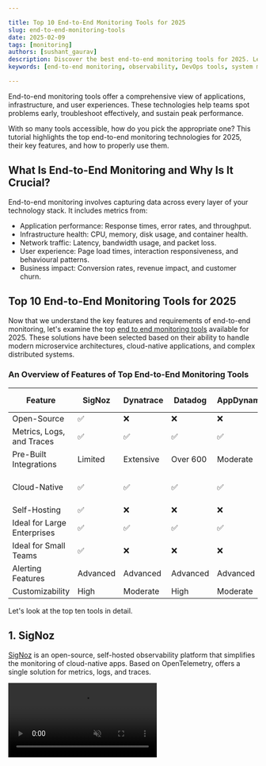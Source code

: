 ```yaml
---

title: Top 10 End-to-End Monitoring Tools for 2025
slug: end-to-end-monitoring-tools
date: 2025-02-09
tags: [monitoring]
authors: [sushant_gaurav]
description: Discover the best end-to-end monitoring tools for 2025. Learn key features, selection criteria, and implementation strategies for optimal system observability.
keywords: [end-to-end monitoring, observability, DevOps tools, system monitoring, application performance, distributed tracing]

---
```


End-to-end monitoring tools offer a comprehensive view of applications, infrastructure, and user experiences. These technologies help teams spot problems early, troubleshoot effectively, and sustain peak performance. 

With so many tools accessible, how do you pick the appropriate one? This tutorial highlights the top end-to-end monitoring technologies for 2025, their key features, and how to properly use them.

## What Is End-to-End Monitoring and Why Is It Crucial?

End-to-end monitoring involves capturing data across every layer of your technology stack. It includes metrics from:

- Application performance: Response times, error rates, and throughput.
- Infrastructure health: CPU, memory, disk usage, and container health.
- Network traffic: Latency, bandwidth usage, and packet loss.
- User experience: Page load times, interaction responsiveness, and behavioural patterns.
- Business impact: Conversion rates, revenue impact, and customer churn.


## Top 10 End-to-End Monitoring Tools for 2025

Now that we understand the key features and requirements of end-to-end monitoring, let's examine the top [end to end monitoring tools](https://signoz.io/guides/end-to-end-monitoring-solution/) available for 2025. These solutions have been selected based on their ability to handle modern microservice architectures, cloud-native applications, and complex distributed systems.

### An Overview of Features of Top End-to-End Monitoring Tools

| Feature | SigNoz | Dynatrace | Datadog | AppDynamics | Prometheus | Zabbix | Nagios | SolarWinds SAM |
| --- | --- | --- | --- | --- | --- | --- | --- | --- |
| Open-Source | ✅ | ❌ | ❌ | ❌ | ✅ | ✅ | ✅ | ❌ |
| Metrics, Logs, and Traces | ✅ | ✅ | ✅ | ✅ | ❌ (Metrics only) | ❌ | ❌ | ❌ |
| Pre-Built Integrations | Limited | Extensive | Over 600 | Moderate | Limited | Moderate | Limited | 1,200+ Templates |
| Cloud-Native | ✅ | ✅ | ✅ | ✅ | ✅ | ✅ | ✅ | Primarily Windows-Based |
| Self-Hosting | ✅ | ❌ | ❌ | ❌ | ✅ | ✅ | ✅ | ❌ |
| Ideal for Large Enterprises | ✅ | ✅ | ✅ | ✅ | ❌ | ❌ | ❌ | ✅ |
| Ideal for Small Teams | ✅ | ❌ | ❌ | ❌ | ✅ | ✅ | ✅ | ❌ |
| Alerting Features | Advanced | Advanced | Advanced | Advanced | Advanced | Basic | Advanced | Advanced |
| Customizability | High | Moderate | High | Moderate | High | High | High | Moderate |

Let's look at the top ten tools in detail.

## 1. SigNoz

[SigNoz](https://signoz.io/unified-observability/) is an open-source, self-hosted observability platform that simplifies the monitoring of cloud-native apps. Based on OpenTelemetry, offers a single solution for metrics, logs, and traces.

<video src="/img/unified-observability/showcase.mp4" autoPlay muted loop />

### Key Features
    - [Unified Data](https://signoz.io/unified-observability/): It seamlessly integrates metrics, logs, and traces into a single platform for full-stack observability.
    - [OpenTelemetry Integration](https://signoz.io/why-opentelemetry/): It supports out-of-the-box integration with OpenTelemetry, allowing easy [application instrumentation](https://signoz.io/docs/instrumentation/).
    - Self-Hosted & Cloud Options: Provides self-hosted deployment for teams that want full control over their data and SigNoz Cloud for a fully managed experience with minimal maintenance.
    - Cost-Efficiency: SigNoz does not charge licensing fees, so it offers a cost-effective way for teams to manage their observability needs.
### Limitations
    - Self-Hosting Overhead: The self-hosted version requires more management effort as it needs to be hosted and maintained.
    - Learning Curve: While SigNoz is flexible, getting the most out of SigNoz may require initial setup time.
### Use Case
    - It is best for engineering teams that prioritize data control and need a cost-effective, self-hosted solution without vendor lock-in. It’s ideal for startups, mid-sized teams, and organizations that require full-stack observability with minimal overhead.

<GetStartedSigNoz />  

## 2. Dynatrace

Dynatrace provides a complete, AI-powered observability solution that includes deep integration to monitor everything from cloud infrastructure to user experience.

<Figure src="/img/comparisons/2025/02/end-to-end-monitoring-tools-image%201.webp" alt="Dynatrace Dasboard Example (Source: Dynatrace Docs)" caption="Dynatrace Dasboard Example (Source: Dynatrace Docs)" />

### Key Features
    - AI-Powered Root Cause Analysis: It automatically detects and diagnoses problems using AI.
    - Full-Stack Observability: It includes infrastructure measurements, application performance, and user behaviour.
    - Cloud Native: It can integrate easily with Kubernetes, containers, and microservices.
### Limitations
    - Cost: Its cost is high compared to open-source or self-hosted choices, especially for small teams.
    - Complexity: Its setup might be difficult for teams without prior familiarity with sophisticated monitoring systems.
### Use Case
    - It is suitable for big companies and complex IT infrastructures where AI-driven root cause analysis is required for rapid issue resolution and [proactive monitoring](https://signoz.io/guides/proactive-monitoring/).

## 3. Datadog

A cloud-native monitoring platform that includes real-time distributed tracing, Application Performance Monitoring (APM), and over 600 integrations.

<Figure src="/img/comparisons/2025/02/end-to-end-monitoring-tools-image%202.webp" alt="Datadog Dashboard Example (Source: Datadog Docs)" caption="Datadog Dashboard Example (Source: Datadog Docs)" />

### Key Features
    - Real-Time APM: It can effectively monitor application performance and distributed tracing in complicated architectures.
    - Scalability: It is easily scalable for high-volume situations.
    - Pre-Built Integrations: It supports over 600 integrations which enables easy setup with the majority of key cloud platforms and services.
### Limitations
    - Pricing: It can be pricey at scale, especially for big data quantities.
    - Proprietary: Data is housed by Datadog, which may not be appropriate for teams who value data privacy or self-hosting.
### Use Case
    - It is ideal for cloud-native systems where rapid scaling and advanced tracing are required. It's also suitable for high-traffic web applications and systems with complicated microservices architectures.

## 4. AppDynamics

AppDynamics offers full-stack monitoring, including powerful transaction tracing and extensive code-level diagnostics.

<Figure src="/img/comparisons/2025/02/end-to-end-monitoring-tools-image%203.webp" alt="AppDynamics Dashboard Example (Source: AppDynamics Docs)" caption="AppDynamics Dashboard Example (Source: AppDynamics Docs)" />

### Key Features
    - Code-Level Insights: It helps developers identify performance bottlenecks in application code and database queries.
    - Business-Context Metrics: It connects technical metrics to business results, enabling businesses to measure and optimize mission-critical transactions.
    - End-to-End Visibility: It monitors infrastructure health and application performance.
### Limitations
    - Enterprise-Heavy: While it is strong, the solution is best suited for large organizations and may be too much for smaller teams.
    - Cost: Higher license prices may make it harder for smaller enterprises to afford.
### Use Case
    - Ideal for large enterprises that require detailed application monitoring, business outcome tracking, and the capacity to troubleshoot complicated issues in production.

## 5. Prometheus + Grafana

The Prometheus + Grafana stack delivers an open-source solution for metrics monitoring, alerting, and visualization of time-series data. Prometheus collects and stores metrics, while Grafana provides robust dashboards to visualize and analyze this data. Often extended with components like Loki (logs), Tempo (traces), and Mimir (scaling), this stack supports full-stack observability.

<Figure src="/img/comparisons/2025/02/end-to-end-monitoring-tools-image%204.webp" alt="Prometheus Dashboard Example (Source: Prometheus Docs)" caption="Prometheus Dashboard Example (Source: Prometheus Docs)" />

### Key Features
    - PromQL: Use Prometheus Query Language for advanced metric analysis.
    - Service Discovery: Native support for Kubernetes service discovery detects dynamic workloads automatically.
    - Alerting: Integrated Alertmanager provides built-in alerting to notify teams of performance issues.
    - Visualization: Grafana’s customizable dashboards turn raw metrics into actionable insights.
### Limitations
    - Metrics-Centric: The core stack focuses on metrics. For logs and traces, integrate with Grafana Loki and Tempo.
### Use Case
    - Best suited for Kubernetes and containerized environments, particularly when organizations need a scalable, open-source solution for time-series metrics.

## 6. Zabbix

Zabbix is an open-source solution for monitoring cloud, on-premises, and hybrid IT systems that include built-in templates and auto-discovery capabilities.

<Figure src="/img/comparisons/2025/02/end-to-end-monitoring-tools-image%205.webp" alt="Zabbix Dashboard Example (Source: Zabbix Docs)" caption="Zabbix Dashboard Example (Source: Zabbix Docs)" />

### Key Features
    - Auto-Discovery: It reduces setup time by automatically detecting devices and systems to monitor.
    - Strong Infrastructure Monitoring: It is proficient in monitoring network infrastructure, servers, and hardware.
    - High Customizability: It has extensive plugin support enabling bespoke integrations and monitoring of individual system configurations.
### Limitations
    - UI/UX: Although functional, the user interface is less refined than in more recent programs.
    - Steeper Learning Curve: Its setup and configuration take time, particularly for teams inexperienced with the ecosystem.
### Use Case
    - Ideal for network-heavy environments or businesses requiring customized [infrastructure monitoring](https://signoz.io/guides/infrastructure-monitoring/) that supports both on-premises and hybrid deployments.

## 7. Nagios

Nagios is one of the oldest and most adaptable monitoring solutions available, with a diverse plugin ecosystem.

<Figure src="/img/comparisons/2025/02/end-to-end-monitoring-tools-image%206.webp" alt="Nagios Platfrom (Source: Nagios Website)" caption="Nagios Platfrom (Source: Nagios Website)" />

### Key Features
    - Extensive Plugin Ecosystem: It has custom plugins that enable teams to monitor almost any system or service.
    - Strong Alerting System: Alerts may be set up for almost any system status, with specific thresholds and criteria.
### Limitations
    - Outdated UI: The user interface is rudimentary and may seem cumbersome compared to more contemporary options.
    - Manual Configuration: Installing Nagios needs substantial manual configuration, which can be time-consuming.
### Use Case
    - Ideal for teams that want highly customizable monitoring solutions or have specific requirements that are not addressed by off-the-shelf solutions.

## 8. SolarWinds Server & Application Monitor (SAM)

SolarWinds SAM includes over 1,200 pre-built templates for extensive monitoring of server health and application performance.

<Figure src="/img/comparisons/2025/02/end-to-end-monitoring-tools-image%207.webp" alt="SAM Dashboard Example (Source: SAM Docs)" caption="SAM Dashboard Example (Source: SAM Docs)" />

### Key Features
    - Deep Windows and Database Monitoring: It is extremely effective at [monitoring Windows](https://signoz.io/guides/windows-server-monitoring/)-based systems and databases.
    - Pre-Built Templates: It has hundreds of ready-made templates to accelerate deployment.
### Limitations
    - Primarily Windows-Centric: It is designed for Windows-based infrastructures, with minimal support for Linux and containerized systems.
    - License Costs: Purchasing licenses for several displays may soon add up.
### Use Case
    - This solution is ideal for small-to-medium-sized IT teams that need to monitor Windows environments and need something simple to set up.

## 9. Honeycomb    

Honeycomb is a modern observability tool that can handle large amounts of data and provides powerful querying capabilities for debugging complicated systems.

<Figure src="/img/comparisons/2025/02/end-to-end-monitoring-tools-image%208.webp" alt="Honeycomb Dashboard Example (Source: Honeycomb Docs)" caption="Honeycomb Dashboard Example (Source: Honeycomb Docs)" />

### Key Features
    - High-Cardinality Support: It is ideal for handling huge datasets and detailed metrics.
    - Effective Querying: It offers powerful querying capabilities for difficult troubleshooting and debugging.
### Limitations
    - Complicated for small Use Cases: It is ideal for complicated systems but may be overkill for small use cases.
### Use Case
    - It is ideally suited for modern microservices-based architectures that need deep debugging and large-scale data analysis.

## 10. New Relic

New Relic offers a single platform for tracking full-stack observability, with a focus on digital experience monitoring.

<Figure src="/img/comparisons/2025/02/end-to-end-monitoring-tools-image%209.webp" alt="New Relic Dashboard Example (Source: New Relic Docs)" caption="New Relic Dashboard Example (Source: New Relic Docs)" />

### Key Features
    - Full-Stack Telemetry: It tracks infrastructure, application performance, and user experience.
    - AIOps: It utilizes machine learning to automate problem detection and resolution.
### Limitations
    - Cost: Larger teams or high-traffic apps may incur more costs.
    - Learning Curve: The platform's wide features may make it difficult for new users to understand.
### Use Case
    - It is ideal for enterprise-level monitoring and companies that need real-time performance tracking across several apps and systems.


## How to Choose the Right End-to-End Monitoring Tool?

When selecting the correct monitoring system, many crucial elements must be evaluated to ensure alignment with your goals.

### 1. Assess Your Environment

- Technology Stack: Evaluate your infrastructure, applications, frameworks, and cloud environments to ensure compatibility with the monitoring tool.
- Data Focus: Determine whether your use case requires a heavy emphasis on logs (e.g., for debugging) or advanced distributed tracing for deep performance insights.
- Compliance Requirements: Consider regulatory and compliance needs, such as data residency and GDPR. This is especially crucial when choosing between self-hosted and SaaS monitoring solutions.
- Critical Services & Bottlenecks: Identify essential services and high-risk areas where performance monitoring is vital.
- Scalability: Ensure the tool can scale with your organization’s growth and evolving monitoring needs.

### 2. Define Key Requirements

- Prioritize elements: Separate necessary and attractive elements.
- Compliance Needs: Ensure that the solution complies with data retention and regulatory standards.
- Real-Time vs. Historical Analysis: Determine if you want continuous performance monitoring or long-term data analysis.

### 3. Consider the Ease of Implementation

- Learning Curve: Determine the setup difficulty for your team.
- Integrations: Check for pre-built connectors with your current tools and platforms.
- Documentation and Support: Evaluate the quality of documentation and community resources.

### 4. Analyze Total Cost of Ownership

- Pricing Models: Compare costs according to use (e.g., per host, per user, or data volume).
- Self-hosting expenses: Think about the infrastructure and maintenance expenses for self-hosted solutions.
- Scalability expenses: Consider growth and related expenses over time.

### 5. Evaluate Vendor Support and Roadmap

- Customer Support: Evaluate responsiveness and service excellence.
- Future Enhancements: Examine the vendor's roadmap to confirm that the product aligns with industry trends.
- Vendor Stability: Determine the vendor's financial stability and market position.

### 6. Test Drive Solutions

- Free Trials: Use trial versions or community editions to test the product.
- Proof-of-Concept: Implement proof-of-concept setups for essential use cases to determine their practical applicability.
- Team Feedback: Collect feedback from several teams (e.g., developers, operations, and management) to verify that it fulfils wide needs.


## Key Takeaways

- End-to-end monitoring is essential for successfully managing complex, distributed systems. It delivers extensive information about application performance, user experience, infrastructure, and system health.
- Top tools such as SigNoz, Dynatrace, and Datadog provide full observability across several system layers, with each having distinct characteristics tailored to different organizational requirements.
- When picking a monitoring solution, consider your environment and requirements. Consider the cost, ease of use, scalability, and integration capabilities.
- Successful implementation involves:
    - Clear monitoring objectives.
    - Phased rollout to ensure progressive uptake.
    - Continuous optimization based on the insights acquired.
- AI-driven insights, enhanced automation, and tighter connection with business metrics will shape the future of monitoring, making systems smarter and more predictable.

## FAQs

### How does end-to-end monitoring differ from traditional APM?

End-to-end monitoring provides comprehensive visibility across infrastructure, network, and user experience, enabling cross-system dependency analysis. Traditional APM focuses solely on application performance metrics. The broader scope of end-to-end monitoring delivers better context and system health insights.

### Can open-source tools like SigNoz or Prometheus replace commercial solutions?

Yes, open-source tools can effectively replace commercial solutions for many organizations, offering flexibility and cost savings. However, commercial tools may provide advantages like dedicated support, simpler setup, and polished interfaces.

### How often should we review and update our monitoring strategy?

Review monitoring strategies quarterly at minimum, and after major incidents or system changes. Regular assessment ensures monitoring remains aligned with evolving needs and allows for timely optimization.

### What are the potential drawbacks of implementing end-to-end monitoring?

Key challenges include:
- Data overload from excessive collection
- Complex implementation across systems
- Performance impact on monitored systems
- Increasing costs as infrastructure grows

### How can we ensure our monitoring doesn't negatively impact system performance?

To minimize impact:
- Use sampling for high-volume data
- Optimize instrumentation code
- Implement asynchronous data collection
- Leverage edge processing
- Review and tune monitoring configuration regularly

### How can we manage security risks when implementing monitoring tools?

Key security measures:
- Use encrypted communication (HTTPS/TLS)
- Implement role-based access control
- Enable and review audit logs
- Secure API access with OAuth2

### What challenges arise when monitoring dynamic environments?

1. Frequent Scaling/Deployment Challenges:
   - Use Kubernetes-native monitors and automated service discovery
   - Implement dynamic adaptation capabilities

2. Ephemeral Services:
   - Deploy distributed tracing (OpenTelemetry/Jaeger)
   - Centralize logs using aggregation tools before instance termination